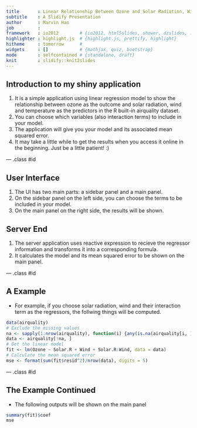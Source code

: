 ```yaml
---
title       : Linear Relationship Between Ozone and Solar Radiation, Wind and Temperature
subtitle    : A Slidify Presentation
author      : Marvin Han
job         : 
framework   : io2012        # {io2012, html5slides, shower, dzslides, ...}
highlighter : highlight.js  # {highlight.js, prettify, highlight}
hitheme     : tomorrow      # 
widgets     : []            # {mathjax, quiz, bootstrap}
mode        : selfcontained # {standalone, draft}
knit        : slidify::knit2slides
---
```


## Introduction to my shiny application

1. It is a simple application using linear regression model to show the relationship between ozone as the outcome and solar radiation, wind and temperature as the predictors in the R built-in airquality dataset. 
2. You can choose which variables (also interaction terms) to include in your model. 
3. The application will give you your model and its associated mean squared error.
4. It may take a little while to get the results when you access it online in the beginning. Just be a little patient! :)

--- .class #id 

## User Interface

1. The UI has two main parts: a sidebar panel and a main panel. 
2. On the sidebar panel on the left side, you can choose the terms to be included in your model. 
3. On the main panel on the right side, the results will be shown. 

## Server End

1. The server application uses reactive expression to recieve the regressor information and transforms it into a corresponding formula. 
2. It calculates the model and its mean squared error to be shown on the main panel.

--- .class #id

## A Example
- For example, if you choose solar radiation, wind and their interaction term as the regressors, the follwing things will be computed. 

```r
data(airquality)
# Exclude the missing values
na <- sapply(1:nrow(airquality), function(i) {any(is.na(airquality[i, ])) } )
data <- airquality[!na, ]
# Get the linear model
fit <- lm(Ozone ~ Solar.R + Wind + Solar.R:Wind, data = data)
# Calculate the mean squared error
mse <- format(sum(fit$resid^2)/nrow(data), digits = 5)
```

--- .class #id

## The Example Continued

- The following outputs will be shown on the main panel

``` r
summary(fit)$coef
mse
```

